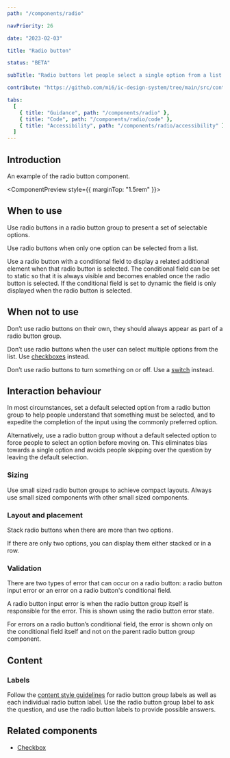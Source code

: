 ```yaml
---
path: "/components/radio"

navPriority: 26

date: "2023-02-03"

title: "Radio button"

status: "BETA"

subTitle: "Radio buttons let people select a single option from a list."

contribute: "https://github.com/mi6/ic-design-system/tree/main/src/content/structured/components/radio"

tabs:
  [
    { title: "Guidance", path: "/components/radio" },
    { title: "Code", path: "/components/radio/code" },
    { title: "Accessibility", path: "/components/radio/accessibility" },
  ]
---
```



## Introduction

An example of the radio button component.

<ComponentPreview style={{ marginTop: "1.5rem" }}>
  <IcRadioGroup label="Add a free purchase with any hot drink" name="snacks">
    <IcRadioOption value="crisps" label="Crisps" />
    <IcRadioOption
      value="cookie"
      label="Deluxe chocolate chip cookie (sold out)"
      disabled
      inactive
    />
    <IcRadioOption value="fruit" label="Banana" />
    <IcRadioOption value="No item" label="No thanks, just my coffee" />
  </IcRadioGroup>
</ComponentPreview>

## When to use

Use radio buttons in a radio button group to present a set of selectable options.

Use radio buttons when only one option can be selected from a list.

Use a radio button with a conditional field to display a related additional element when that radio button is selected. The conditional field can be set to static so that it is always visible and becomes enabled once the radio button is selected. If the conditional field is set to dynamic the field is only displayed when the radio button is selected.

## When not to use

Don’t use radio buttons on their own, they should always appear as part of a radio button group.

Don’t use radio buttons when the user can select multiple options from the list. Use [checkboxes](/components/checkbox) instead.

<DoubleDoDontCaution>
  <DoDontCaution
    imageSrc={radioFig1}
    imageAlt="A radio button group titled ‘What are your favourite coffees?’ with two out of six radio buttons showing as selected."
    state="bad"
    caption="Don’t use a radio button group to allow multiple selected options from a list."
  />
  <DoDontCaution
    imageSrc={radioFig2}
    imageAlt="A checkbox group titled ‘What are your favourite coffees?’ with two out of six checkboxes selected."
    state="good"
    caption="Use a checkbox group to allow multiple sections from a list."
  />
</DoubleDoDontCaution>

Don’t use radio buttons to turn something on or off. Use a [switch](/components/switch) instead.

<DoubleDoDontCaution>
  <DoDontCaution
    imageSrc={radioFig3}
    imageAlt="A two option radio button group with the label ‘Turn on the coffee machine?’ with options for ‘On’ and ‘Off’."
    state="bad"
    caption="Don’t use radio buttons to turn something on or off."
  />
  <DoDontCaution
    imageSrc={radioFig4}
    imageAlt="Two switches under the heading 'equipment'. One switch is toggled on whilst the other is off."
    state="good"
    caption="Use a switch to toggle something on or off."
  />
</DoubleDoDontCaution>

## Interaction behaviour

In most circumstances, set a default selected option from a radio button group to help people understand that something must be selected, and to expedite the completion of the input using the commonly preferred option.

Alternatively, use a radio button group without a default selected option to force people to select an option before moving on. This eliminates bias towards a single option and avoids people skipping over the question by leaving the default selection.

### Sizing

Use small sized radio button groups to achieve compact layouts. Always use small sized components with other small sized components.

### Layout and placement

Stack radio buttons when there are more than two options.

<DoubleDoDontCaution>
  <DoDontCaution
    imageSrc={radioFig5}
    imageAlt="A radio button group titled ‘What milk would you like?’ with three radio buttons for ‘dairy’, ‘soya’ and ‘nut’ stacked vertically."
    state="good"
    caption="Always display radio buttons as a stack when there are more than two options."
  />
</DoubleDoDontCaution>

<DoubleDoDontCaution>
  <DoDontCaution
    imageSrc={radioFig6}
    imageAlt="A radio button group asking ‘What milk would you like?’ and showing three options for ‘Dairy’, ‘Soya’  and ‘Nut’ displayed in a row."
    state="bad"
    caption="Don’t display radio button groups with more than two options in a row."
  />
</DoubleDoDontCaution>

If there are only two options, you can display them either stacked or in a row.

<DoubleDoDontCaution>
  <DoDontCaution
    imageSrc={radioFig7}
    imageAlt="A radio button group asking ‘Would you like a coffee?’ with radio buttons for ‘Yes’ and ‘No’ displayed in a row. A second radio button group asking ‘What milk would you like?’ with radio buttons for ‘Dairy’ and ‘Soya’ displayed stacked."
    state="good"
    caption="Display radio buttons as a stack or in a row when radio button groups have two options."
  />
</DoubleDoDontCaution>

### Validation

There are two types of error that can occur on a radio button: a radio button input error or an error on a radio button's conditional field.

A radio button input error is when the radio button group itself is responsible for the error. This is shown using the radio button error state.

<DoubleDoDontCaution>
  <DoDontCaution
    imageSrc={radioFig8}
    imageAlt="A radio button group displayed with no radio button selected with an error message reading ‘Please select an option’."
    state="good"
    caption="When there’s an issue show an error message next to the entire radio button group."
  />
</DoubleDoDontCaution>

For errors on a radio button’s conditional field, the error is shown only on the conditional field itself and not on the parent radio button group component.

<DoubleDoDontCaution>
  <DoDontCaution
    imageSrc={radioFig9}
    imageAlt="A graphic showing a radio button group with four options and an error reading ‘Answer required’ displayed with an empty input field that is a conditional field of one of the radio buttons."
    state="good"
    caption="Error validation shown correctly on the field causing the error."
  />
  <DoDontCaution
    imageSrc={radioFig10}
    imageAlt="A graphic showing two error labels incorrectly applied to a radio button group. One error reading ‘Answer required’ is displayed with an empty input field that is the conditional field of a radio button. The other error, also reading ‘Answer required’ is displayed with the whole radio button group."
    state="bad"
    caption="Only display the error on the field causing it. Don’t display an error on the field as well as the radio group."
  />
</DoubleDoDontCaution>

## Content

### Labels

Follow the [content style guidelines](/styles/content-style) for radio button group labels as well as each individual radio button label. Use the radio button group label to ask the question, and use the radio button labels to provide possible answers.

## Related components

- [Checkbox](/components/checkbox)
